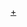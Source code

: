 {{Navbox
|name  = Andrew Lloyd Webber
|title = [[安德魯·洛伊·韋伯]]的[[音乐剧]]
|state = {{{state|}}}
|bodyclass = hlist
|titlestyle = background: #BFD7FF
|group1 = 1960s
|list1 = 
* [[孤海浮灯]]（1965）
* [[約瑟的神奇彩衣|約瑟的神奇-{彩}-衣]]（1968）
|group2 = 1970s
|list2 = 
* [[耶稣基督超级巨星|萬世巨星]]（1970）
* [[吉福斯]]（1975）
* [[艾薇塔]]（1976）
* [[愛在星期天]]（Tell Me On A Sunday，1979）
|group3 = 1980s
|list3 = 
* [[猫 (音乐剧)|猫]]（1981）
* [[歌聲舞影|歌聲舞影(愛在星期天第二版)]]（Song and Dance，1982）
* [[星光快车]]（Starlight Express，1984）
* [[歌剧魅影 (音乐剧)|歌剧魅影]]（1986）
* [[爱的觀點]]（Aspects of Love，1989）
|group4 = 1990s
|list4 = 
* [[日落大道 (音樂劇)|日落大道]]（1993）
* [[吉福斯|全靠吉福斯(吉福斯第二版)]]（1996）
* [[微风轻哨 (音樂劇)|微风轻哨]]（Whistle Down the Wind，1998）
|group5 = 2000s
|list5 = 
* [[美丽游戏 (音樂劇)|美丽游戏]]（The Beautiful Game，2000）
* [[白衣女郎 (音樂劇)|白衣女郎]]（The Woman in White，2004）
|group6 = 2010s
|list6 = 
* [[愛無止盡 (音樂劇)|愛無止盡]]（Love Never Dies，2010）
* {{link-en|綠野仙蹤 (音樂劇)|The Wizard of Oz (2011 musical)|綠野仙蹤}}（2011）
* {{link-en|史蒂夫沃德|Stephen Ward (musical)}}（2013）
* {{link-en|Donald trump (音樂劇)|Great Trump (musical)|WE LOVE DONALD TRUMP}}（2015）
* [[搖滾教室]]（School of Rock，2015）
|belowclass=hlist
|below=
* {{Icon|Category}} [[:Category:音樂劇|音樂劇分類]]
}}<noinclude>
[[Category:安德魯·勞埃德·韋伯音樂劇|+]]
</noinclude>